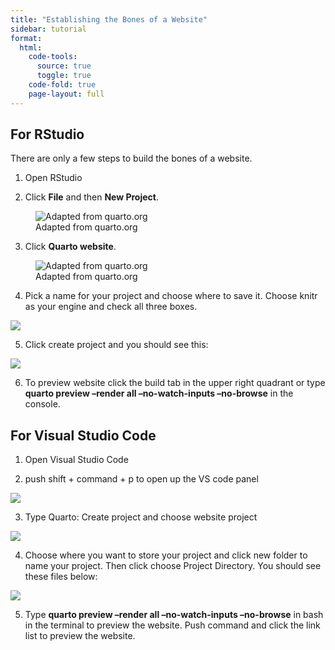 ```yaml
---
title: "Establishing the Bones of a Website"
sidebar: tutorial
format:
  html:
    code-tools: 
      source: true
      toggle: true
    code-fold: true
    page-layout: full
---
```

::: {.column-screen}

:::: grid
::: g-col-6
## For RStudio

There are only a few steps to build the bones of a website.

1.  Open RStudio

2.  Click **File** and then **New Project**.

![Adapted from quarto.org](rstudio-project-new-directory.png)

3.  Click **Quarto website**.

![Adapted from quarto.org](rstudio-project-website.png)

4.  Pick a name for your project and choose where to save it. Choose knitr as your engine and check all three boxes.

![](create-quarto-website.png)

5.  Click create project and you should see this:

![](basic-quarto-project-template.png)

6. To preview website click the build tab in the upper right quadrant or type **quarto preview --render all --no-watch-inputs --no-browse** in the console.
:::

::: g-col-6
## For Visual Studio Code

1.  Open Visual Studio Code

2.  push shift + command + p to open up the VS code panel

![](VScode_panel.png)

3.  Type Quarto: Create project and choose website project

![](choose-website-project-vscode.png)

4.  Choose where you want to store your project and click new folder to name your project. Then click choose Project Directory. You should see these files below:

![](vscode_quarto_project_template.png)

5. Type **quarto preview --render all --no-watch-inputs --no-browse** in bash in the terminal to preview the website. Push command and click the link list to preview the website.
:::
::::

:::
